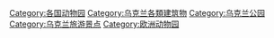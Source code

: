 [[Category:各国动物园|Category:各国动物园]]
[[Category:乌克兰各類建筑物|Category:乌克兰各類建筑物]]
[[Category:乌克兰公园|Category:乌克兰公园]]
[[Category:乌克兰旅游景点|Category:乌克兰旅游景点]]
[[Category:欧洲动物园|Category:欧洲动物园]]